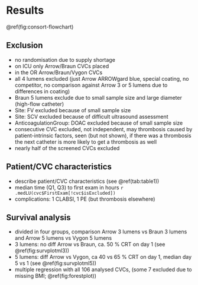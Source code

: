 # Results

\@ref(fig:consort-flowchart)

## Exclusion

- no randomisation due to supply shortage
- on ICU only Arrow/Braun CVCs placed
- in the OR Arrow/Braun/Vygon CVCs
- all 4 lumens excluded (just Arrow ARROWgard blue, special coating, no competitor, no comparison against Arrow 3 or 5 lumens due to differences in coating)
- Braun 5 lumens exclude due to small sample size and large diameter (high-flow catheter)
- Site: FV excluded because of small sample size
- Site: SCV excluded because of difficult ultrasound assessment
- AnticoagulationGroup: DOAC excluded because of small sample size
- consecutive CVC excluded, not independent, may thrombosis caused by patient-intrinsic factors, seen (but not shown), if there was a thrombosis the next catheter is more likely to get a thrombosis as well
- nearly half of the screened CVCs excluded

## Patient/CVC characteristics

- describe patient/CVC characteristics (see \@ref(tab:table1))
- median time (Q1, Q3) to first exam in hours `r .medLU(cvc$FirstExam[!cvc$isExcluded])`
- complications: 1 CLABSI, 1 PE (but thrombosis elsewhere)

## Survival analysis

- divided in four groups, comparison Arrow 3 lumens vs Braun 3 lumens and Arrow 5 lumens vs Vygon 5 lumens
- 3 lumens: no diff Arrow vs Braun, ca. 50 % CRT on day 1 (see \@ref(fig:survplotml3))
- 5 lumens: diff Arrow vs Vygon, ca 40 vs 65 % CRT on day 1, median day 5 vs 1 (see \@ref(fig:survplotml5))
- multiple regression with all 106 analysed CVCs, (some 7 excluded due to missing BMI; \@ref(fig:forestplot))

